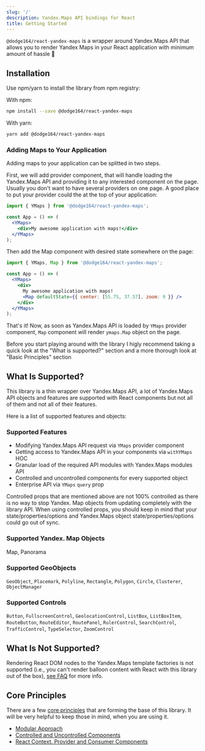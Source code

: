 ```yaml
---
slug: '/'
description: Yandex.Maps API bindings for React
title: Getting Started
---
```


<head>
  <title>React Yandex Maps</title>
</head>

`@dodge164/react-yandex-maps` is a wrapper around Yandex.Maps API that allows you to
render Yandex Maps in your React application with minimum amount of hassle 🎉

## Installation

Use npm/yarn to install the library from npm registry:

With npm:

```bash
npm install --save @dodge164/react-yandex-maps
```

With yarn:

```bash
yarn add @dodge164/react-yandex-maps
```

### Adding Maps to Your Application

Adding maps to your application can be splitted in two steps.

First, we will add provider component, that will handle loading the Yandex.Maps
API and providing it to any interested component on the page. Usually you don't
want to have several providers on one page. A good place to put your provider
could the at the top of your application:

```jsx
import { YMaps } from '@dodge164/react-yandex-maps';

const App = () => (
  <YMaps>
    <div>My awesome application with maps!</div>
  </YMaps>
);
```

Then add the Map component with desired state somewhere on the page:

```jsx
import { YMaps, Map } from '@dodge164/react-yandex-maps';

const App = () => (
  <YMaps>
    <div>
      My awesome application with maps!
      <Map defaultState={{ center: [55.75, 37.57], zoom: 9 }} />
    </div>
  </YMaps>
);
```

That's it! Now, as soon as Yandex.Maps API is loaded by `YMaps` provider
component, `Map` component will render `ymaps.Map` object on the page.

Before you start playing around with the library I higly recommend taking a
quick look at the "What is supported?" section and a more thorough look at
"Basic Principles" section

## What Is Supported?

This library is a thin wrapper over Yandex.Maps API, a lot of Yandex.Maps API
objects and features are supported with React components but not all of them and
not all of their features.

Here is a list of supported features and objects:

### Supported Features

- Modifying Yandex.Maps API request via `YMaps` provider component
- Getting access to Yandex.Maps API in your components via `withYMaps` HOC
- Granular load of the required API modules with Yandex.Maps modules API
- Controlled and uncontrolled components for every supported object
- Enterprise API via `YMaps` `query` prop

Controlled props that are mentioned above are not 100% controlled as there is no
way to stop Yandex. Map objects from updating completely with the library API.
When using controlled props, you should keep in mind that your
state/properties/options and Yandex.Maps object state/properties/options could
go out of sync.

### Supported Yandex. Map Objects

Map, Panorama

### Supported GeoObjects

`GeoObject`, `Placemark`, `Polyline`, `Rectangle`, `Polygon`, `Circle`,
`Clusterer`, `ObjectManager`

### Supported Controls

`Button`, `FullscreenControl`, `GeolocationControl`, `ListBox`, `ListBoxItem`,
`RouteButton`, `RouteEditor`, `RoutePanel`, `RulerControl`, `SearchControl`,
`TrafficControl`, `TypeSelector`, `ZoomControl`

## What Is Not Supported?

Rendering React DOM nodes to the Yandex.Maps template factories is not supported
(i.e., you can't render balloon content with React with this library out of the
box), [see FAQ](/faq) for more info.

## Core Principles

There are a few [core principles](/core-principles) that are forming the base of
this library. It will be very helpful to keep those in mind, when you are using
it.

- [Modular Approach][4.1]
- [Controlled and Uncontrolled Components][4.2]
- [React Context. Provider and Consumer Components][4.3]

[4.1]: /core-principles/#modular-approach
[4.2]: /core-principles/#controlled-and-uncontrolled-components
[4.3]: /core-principles/#react-context-provider-and-consumer-components
